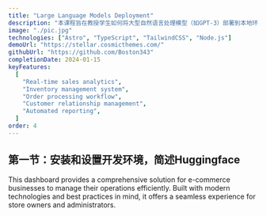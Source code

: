 ```yaml
---
title: "Large Language Models Deployment"
description: "本课程旨在教授学生如何将大型自然语言处理模型（如GPT-3）部署到本地环境，并构建应用程序来利用这些模型的强大能力。"
image: "./pic.jpg"
technologies: ["Astro", "TypeScript", "TailwindCSS", "Node.js"]
demoUrl: "https://stellar.cosmicthemes.com/"
githubUrl: "https://github.com/Boston343"
completionDate: 2024-01-15
keyFeatures:
  [
    "Real-time sales analytics",
    "Inventory management system",
    "Order processing workflow",
    "Customer relationship management",
    "Automated reporting",
  ]
order: 4
---
```


## 第一节：安装和设置开发环境，简述Huggingface

This dashboard provides a comprehensive solution for e-commerce businesses to manage their operations efficiently. Built with modern technologies and best practices in mind, it offers a seamless experience for store owners and administrators.
